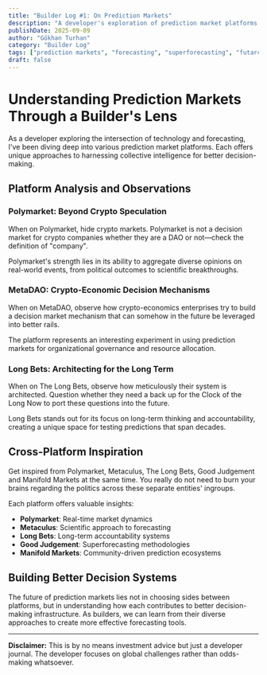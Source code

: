 ```yaml
---
title: "Builder Log #1: On Prediction Markets"
description: "A developer's exploration of prediction market platforms including Polymarket, MetaDAO, Long Bets, Good Judgement, and Manifold Markets - analyzing their architectures and potential for improving decision-making mechanisms."
publishDate: 2025-09-09
author: "Gökhan Turhan"
category: "Builder Log"
tags: ["prediction markets", "forecasting", "superforecasting", "futarchy", "Polymarket", "Manifold Markets", "Long Bets", "Good Judgement", "MetaDAO", "DAOs"]
draft: false
---
```


# Understanding Prediction Markets Through a Builder's Lens

As a developer exploring the intersection of technology and forecasting, I've been diving deep into various prediction market platforms. Each offers unique approaches to harnessing collective intelligence for better decision-making.

## Platform Analysis and Observations

### Polymarket: Beyond Crypto Speculation

When on Polymarket, hide crypto markets. Polymarket is not a decision market for crypto companies whether they are a DAO or not—check the definition of "company".

Polymarket's strength lies in its ability to aggregate diverse opinions on real-world events, from political outcomes to scientific breakthroughs.

### MetaDAO: Crypto-Economic Decision Mechanisms

When on MetaDAO, observe how crypto-economics enterprises try to build a decision market mechanism that can somehow in the future be leveraged into better rails.

The platform represents an interesting experiment in using prediction markets for organizational governance and resource allocation.

### Long Bets: Architecting for the Long Term

When on The Long Bets, observe how meticulously their system is architected. Question whether they need a back up for the Clock of the Long Now to port these questions into the future.

Long Bets stands out for its focus on long-term thinking and accountability, creating a unique space for testing predictions that span decades.

## Cross-Platform Inspiration

Get inspired from Polymarket, Metaculus, The Long Bets, Good Judgement and Manifold Markets at the same time. You really do not need to burn your brains regarding the politics across these separate entities' ingroups.

Each platform offers valuable insights:
- **Polymarket**: Real-time market dynamics
- **Metaculus**: Scientific approach to forecasting
- **Long Bets**: Long-term accountability systems
- **Good Judgement**: Superforecasting methodologies
- **Manifold Markets**: Community-driven prediction ecosystems

## Building Better Decision Systems

The future of prediction markets lies not in choosing sides between platforms, but in understanding how each contributes to better decision-making infrastructure. As builders, we can learn from their diverse approaches to create more effective forecasting tools.

---

**Disclaimer:** This is by no means investment advice but just a developer journal. The developer focuses on global challenges rather than odds-making whatsoever.